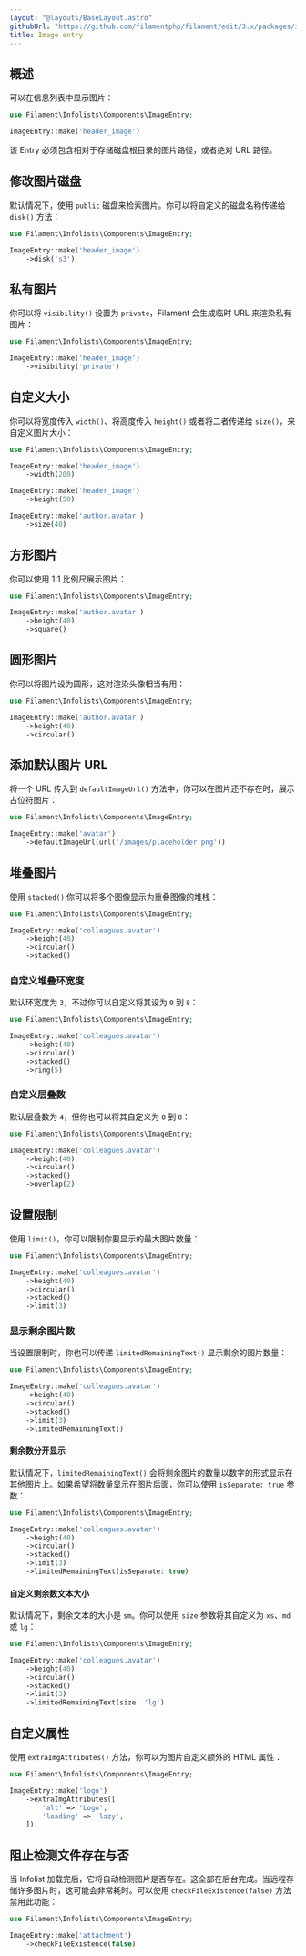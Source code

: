 ```yaml
---
layout: "@layouts/BaseLayout.astro"
githubUrl: "https://github.com/filamentphp/filament/edit/3.x/packages/infolists/docs/03-entries/04-image.md"
title: Image entry
---
```


## 概述

可以在信息列表中显示图片：

```php
use Filament\Infolists\Components\ImageEntry;

ImageEntry::make('header_image')
```

该 Entry 必须包含相对于存储磁盘根目录的图片路径，或者绝对 URL 路径。

<AutoScreenshot name="infolists/entries/image/simple" alt="Image entry" version="3.x" />

## 修改图片磁盘

默认情况下，使用 `public` 磁盘来检索图片。你可以将自定义的磁盘名称传递给 `disk()` 方法：

```php
use Filament\Infolists\Components\ImageEntry;

ImageEntry::make('header_image')
    ->disk('s3')
```

## 私有图片

你可以将 `visibility()` 设置为 `private`，Filament 会生成临时 URL 来渲染私有图片：

```php
use Filament\Infolists\Components\ImageEntry;

ImageEntry::make('header_image')
    ->visibility('private')
```

## 自定义大小

你可以将宽度传入 `width()`、将高度传入 `height()` 或者将二者传递给 `size()`，来自定义图片大小： 

```php
use Filament\Infolists\Components\ImageEntry;

ImageEntry::make('header_image')
    ->width(200)

ImageEntry::make('header_image')
    ->height(50)

ImageEntry::make('author.avatar')
    ->size(40)
```

## 方形图片

你可以使用 1:1 比例尺展示图片：

```php
use Filament\Infolists\Components\ImageEntry;

ImageEntry::make('author.avatar')
    ->height(40)
    ->square()
```

<AutoScreenshot name="infolists/entries/image/square" alt="Square image entry" version="3.x" />

## 圆形图片

你可以将图片设为圆形，这对渲染头像相当有用：

```php
use Filament\Infolists\Components\ImageEntry;

ImageEntry::make('author.avatar')
    ->height(40)
    ->circular()
```

<AutoScreenshot name="infolists/entries/image/circular" alt="Circular image entry" version="3.x" />

## 添加默认图片 URL

将一个 URL 传入到 `defaultImageUrl()` 方法中，你可以在图片还不存在时，展示占位符图片：

```php
use Filament\Infolists\Components\ImageEntry;

ImageEntry::make('avatar')
    ->defaultImageUrl(url('/images/placeholder.png'))
```

## 堆叠图片

使用 `stacked()` 你可以将多个图像显示为重叠图像的堆栈：

```php
use Filament\Infolists\Components\ImageEntry;

ImageEntry::make('colleagues.avatar')
    ->height(40)
    ->circular()
    ->stacked()
```

<AutoScreenshot name="infolists/entries/image/stacked" alt="Stacked image entry" version="3.x" />

### 自定义堆叠环宽度

默认环宽度为 `3`，不过你可以自定义将其设为 `0` 到 `8`：

```php
use Filament\Infolists\Components\ImageEntry;

ImageEntry::make('colleagues.avatar')
    ->height(40)
    ->circular()
    ->stacked()
    ->ring(5)
```

### 自定义层叠数

默认层叠数为 `4`，但你也可以将其自定义为 `0` 到 `8`：

```php
use Filament\Infolists\Components\ImageEntry;

ImageEntry::make('colleagues.avatar')
    ->height(40)
    ->circular()
    ->stacked()
    ->overlap(2)
```

## 设置限制

使用 `limit()`，你可以限制你要显示的最大图片数量：

```php
use Filament\Infolists\Components\ImageEntry;

ImageEntry::make('colleagues.avatar')
    ->height(40)
    ->circular()
    ->stacked()
    ->limit(3)
```

<AutoScreenshot name="infolists/entries/image/limited" alt="Limited image entry" version="3.x" />

### 显示剩余图片数

当设置限制时，你也可以传递 `limitedRemainingText()` 显示剩余的图片数量：

```php
use Filament\Infolists\Components\ImageEntry;

ImageEntry::make('colleagues.avatar')
    ->height(40)
    ->circular()
    ->stacked()
    ->limit(3)
    ->limitedRemainingText()
```

<AutoScreenshot name="infolists/entries/image/limited-remaining-text" alt="Limited image entry with remaining text" version="3.x" />

#### 剩余数分开显示

默认情况下，`limitedRemainingText()` 会将剩余图片的数量以数字的形式显示在其他图片上。如果希望将数量显示在图片后面，你可以使用 `isSeparate: true` 参数：

```php
use Filament\Infolists\Components\ImageEntry;

ImageEntry::make('colleagues.avatar')
    ->height(40)
    ->circular()
    ->stacked()
    ->limit(3)
    ->limitedRemainingText(isSeparate: true)
```

<AutoScreenshot name="infolists/entries/image/limited-remaining-text-separately" alt="Limited image entry with remaining text separately" version="3.x" />

#### 自定义剩余数文本大小

默认情况下，剩余文本的大小是 `sm`。你可以使用 `size` 参数将其自定义为 `xs`、`md` 或 `lg`： 

```php
use Filament\Infolists\Components\ImageEntry;

ImageEntry::make('colleagues.avatar')
    ->height(40)
    ->circular()
    ->stacked()
    ->limit(3)
    ->limitedRemainingText(size: 'lg')
```

## 自定义属性

使用 `extraImgAttributes()` 方法，你可以为图片自定义额外的 HTML 属性：

```php
use Filament\Infolists\Components\ImageEntry;

ImageEntry::make('logo')
    ->extraImgAttributes([
        'alt' => 'Logo',
        'loading' => 'lazy',
    ]),
```

## 阻止检测文件存在与否

当 Infolist 加载完后，它将自动检测图片是否存在。这全部在后台完成。当远程存储许多图片时，这可能会非常耗时。可以使用 `checkFileExistence(false)` 方法禁用此功能：

```php
use Filament\Infolists\Components\ImageEntry;

ImageEntry::make('attachment')
    ->checkFileExistence(false)
```
